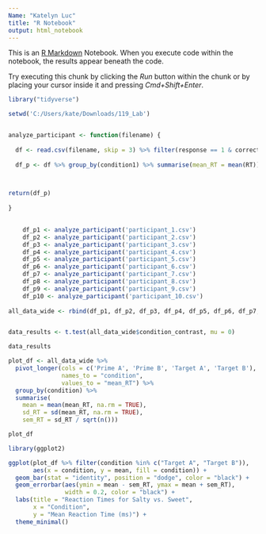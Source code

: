 ```yaml
---
Name: "Katelyn Luc" 
title: "R Notebook"
output: html_notebook
---
```


This is an [R Markdown](http://rmarkdown.rstudio.com) Notebook. When you execute code within the notebook, the results appear beneath the code. 

Try executing this chunk by clicking the *Run* button within the chunk or by placing your cursor inside it and pressing *Cmd+Shift+Enter*. 

```r

library("tidyverse")

setwd('C:/Users/kate/Downloads/119_Lab')


analyze_participant <- function(filename) {
  
  df <- read.csv(filename, skip = 3) %>% filter(response == 1 & correct == 1)
  
  df_p <- df %>% group_by(condition1) %>% summarise(mean_RT = mean(RT)) %>% mutate(participant_id = gsub(".csv", "", filename))
  


return(df_p)
  
}
	

	df_p1 <- analyze_participant('participant_1.csv')
	df_p2 <- analyze_participant('participant_2.csv')
	df_p3 <- analyze_participant('participant_3.csv')
	df_p4 <- analyze_participant('participant_4.csv')
	df_p5 <- analyze_participant('participant_5.csv')
	df_p6 <- analyze_participant('participant_6.csv')
	df_p7 <- analyze_participant('participant_7.csv')
	df_p8 <- analyze_participant('participant_8.csv')
	df_p9 <- analyze_participant('participant_9.csv')
	df_p10 <- analyze_participant('participant_10.csv')
	
all_data_wide <- rbind(df_p1, df_p2, df_p3, df_p4, df_p5, df_p6, df_p7, df_p8, df_p9, df_p10) %>% pivot_wider(names_from = condition1, values_from = mean_RT) %>% mutate(condition_contrast = `Target A` - `Target B`) %>% filter(!is.na(condition_contrast))


data_results <- t.test(all_data_wide$condition_contrast, mu = 0)

data_results

plot_df <- all_data_wide %>% 
  pivot_longer(cols = c('Prime A', 'Prime B', 'Target A', 'Target B'), 
               names_to = "condition", 
               values_to = "mean_RT") %>% 
  group_by(condition) %>%
  summarise(
    mean = mean(mean_RT, na.rm = TRUE),
    sd_RT = sd(mean_RT, na.rm = TRUE),
    sem_RT = sd_RT / sqrt(n()))

plot_df

library(ggplot2)

ggplot(plot_df %>% filter(condition %in% c("Target A", "Target B")), 
       aes(x = condition, y = mean, fill = condition)) +
  geom_bar(stat = "identity", position = "dodge", color = "black") +
  geom_errorbar(aes(ymin = mean - sem_RT, ymax = mean + sem_RT), 
                width = 0.2, color = "black") +
  labs(title = "Reaction Times for Salty vs. Sweet",
       x = "Condition",
       y = "Mean Reaction Time (ms)") +
  theme_minimal()






```

